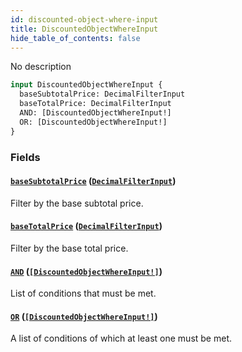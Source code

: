 ```yaml
---
id: discounted-object-where-input
title: DiscountedObjectWhereInput
hide_table_of_contents: false
---
```


No description

```graphql
input DiscountedObjectWhereInput {
  baseSubtotalPrice: DecimalFilterInput
  baseTotalPrice: DecimalFilterInput
  AND: [DiscountedObjectWhereInput!]
  OR: [DiscountedObjectWhereInput!]
}
```

### Fields

#### [`baseSubtotalPrice`](#) ([`DecimalFilterInput`](../../../developer/api-reference/inputs/decimal-filter-input))

Filter by the base subtotal price.

#### [`baseTotalPrice`](#) ([`DecimalFilterInput`](../../../developer/api-reference/inputs/decimal-filter-input))

Filter by the base total price.

#### [`AND`](#) ([`[DiscountedObjectWhereInput!]`](../../../developer/api-reference/inputs/discounted-object-where-input))

List of conditions that must be met.

#### [`OR`](#) ([`[DiscountedObjectWhereInput!]`](../../../developer/api-reference/inputs/discounted-object-where-input))

A list of conditions of which at least one must be met.
